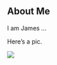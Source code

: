 ## About Me 

I am James ... 

Here's a pic. 

![](https://encrypted-tbn0.gstatic.com/images?q=tbn:ANd9GcT2jtlmzzgnRRLW33XFHa3yt62b1RVwvsmfzA&s)
